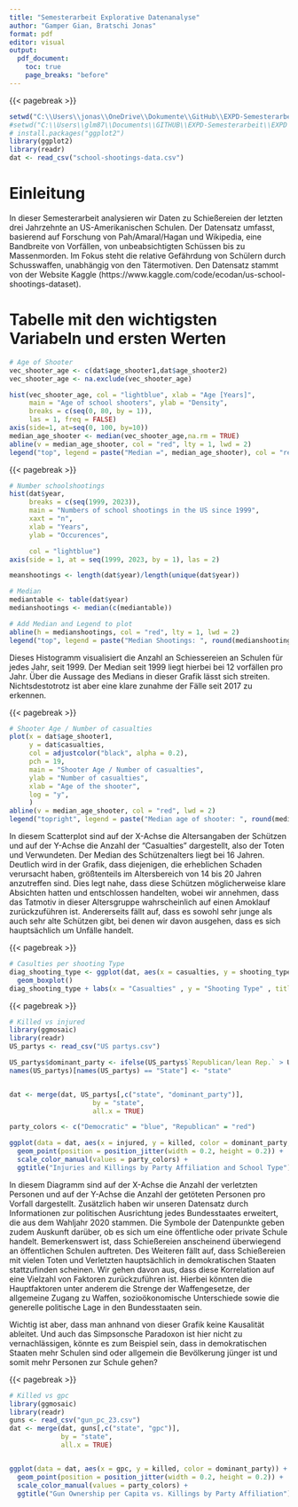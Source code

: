 ```yaml
---
title: "Semesterarbeit Explorative Datenanalyse"
author: "Gamper Gian, Bratschi Jonas"
format: pdf
editor: visual
output:
  pdf_document:
    toc: true
    page_breaks: "before"
---
```


{{< pagebreak >}}

```r
setwd("C:\\Users\\jonas\\OneDrive\\Dokumente\\GitHub\\EXPD-Semesterarbeit\\EXPD Semesterarbeit")
#setwd("C:\\Users\\glm87\\Documents\\GITHUB\\EXPD-Semesterarbeit\\EXPD Semesterarbeit")
# install.packages("ggplot2")
library(ggplot2)
library(readr)
dat <- read_csv("school-shootings-data.csv")
```

# Einleitung

In dieser Semesterarbeit analysieren wir Daten zu Schießereien der letzten drei Jahrzehnte an US-Amerikanischen Schulen. Der Datensatz umfasst, basierend auf Forschung von Pah/Amaral/Hagan und Wikipedia,  eine Bandbreite von Vorfällen, von unbeabsichtigten Schüssen bis zu Massenmorden. Im Fokus steht die relative Gefährdung von Schülern durch Schusswaffen, unabhängig von den Tätermotiven. Den Datensatz stammt von der Website Kaggle (https://www.kaggle.com/code/ecodan/us-school-shootings-dataset).


# Tabelle mit den wichtigsten Variabeln und ersten Werten

```r
# Age of Shooter
vec_shooter_age <- c(dat$age_shooter1,dat$age_shooter2) 
vec_shooter_age <- na.exclude(vec_shooter_age)

hist(vec_shooter_age, col = "lightblue", xlab = "Age [Years]",
     main = "Age of school shooters", ylab = "Density",
     breaks = c(seq(0, 80, by = 1)),
     las = 1, freq = FALSE)
axis(side=1, at=seq(0, 100, by=10))
median_age_shooter <- median(vec_shooter_age,na.rm = TRUE)
abline(v = median_age_shooter, col = "red", lty = 1, lwd = 2)
legend("top", legend = paste("Median =", median_age_shooter), col = "red", lty = 1, lwd = 2)


```

{{< pagebreak >}}

```r

# Number schoolshootings
hist(dat$year,
     breaks = c(seq(1999, 2023)),
     main = "Numbers of school shootings in the US since 1999",
     xaxt = "n",
     xlab = "Years",
     ylab = "Occurences",

     col = "lightblue")
axis(side = 1, at = seq(1999, 2023, by = 1), las = 2)

meanshootings <- length(dat$year)/length(unique(dat$year))

# Median
mediantable <- table(dat$year)
medianshootings <- median(c(mediantable))

# Add Median and Legend to plot
abline(h = medianshootings, col = "red", lty = 1, lwd = 2)
legend("top", legend = paste("Median Shootings: ", round(medianshootings, 2)), col = "red", lty = 1, lwd = 2)

```


Dieses Histogramm visualisiert die Anzahl an Schiessereien an Schulen für jedes Jahr, seit 1999. Der Median seit 1999 liegt hierbei bei 12 vorfällen pro Jahr. Über die Aussage des Medians in dieser Grafik lässt sich streiten. Nichtsdestotrotz ist aber eine klare zunahme der Fälle seit 2017 zu erkennen.


{{< pagebreak >}}

```r

# Shooter Age / Number of casualties
plot(x = dat$age_shooter1,
     y = dat$casualties,
     col = adjustcolor("black", alpha = 0.2),
     pch = 19,
     main = "Shooter Age / Number of casualties",
     ylab = "Number of casualties",
     xlab = "Age of the shooter",
     log = "y",
     )
abline(v = median_age_shooter, col = "red", lwd = 2)
legend("topright", legend = paste("Median age of shooter: ", round(median_age_shooter, 2)), col = "red", lty = 1, lwd = 2)
```

In diesem Scatterplot sind auf der X-Achse die Altersangaben der Schützen und auf der Y-Achse die Anzahl der "Casualties" dargestellt, also der Toten und Verwundeten. Der Median des Schützenalters liegt bei 16 Jahren. Deutlich wird in der Grafik, dass diejenigen, die erheblichen Schaden verursacht haben, größtenteils im Altersbereich von 14 bis 20 Jahren anzutreffen sind. Dies legt nahe, dass diese Schützen möglicherweise klare Absichten hatten und entschlossen handelten, wobei wir annehmen, dass das Tatmotiv in dieser Altersgruppe wahrscheinlich auf einen Amoklauf zurückzuführen ist. Andererseits fällt auf, dass es sowohl sehr junge als auch sehr alte Schützen gibt, bei denen wir davon ausgehen, dass es sich hauptsächlich um Unfälle handelt.


{{< pagebreak >}}

```r
# Casulties per shooting Type
diag_shooting_type <- ggplot(dat, aes(x = casualties, y = shooting_type)) +
  geom_boxplot()
diag_shooting_type + labs(x = "Casualties" , y = "Shooting Type" , title ="Casulties per shooting Type"  )
```

{{< pagebreak >}}

```r
# Killed vs injured
library(ggmosaic)
library(readr)
US_partys <- read_csv("US partys.csv")

US_partys$dominant_party <- ifelse(US_partys$`Republican/lean Rep.` > US_partys$`Democrat/lean Dem.`, "Republican", "Democratic")
names(US_partys)[names(US_partys) == "State"] <- "state"


dat <- merge(dat, US_partys[,c("state", "dominant_party")],
                     by = "state",
                     all.x = TRUE)

party_colors <- c("Democratic" = "blue", "Republican" = "red")

ggplot(data = dat, aes(x = injured, y = killed, color = dominant_party, shape = school_type)) +
  geom_point(position = position_jitter(width = 0.2, height = 0.2)) +
  scale_color_manual(values = party_colors) +
  ggtitle("Injuries and Killings by Party Affiliation and School Type")

```

In diesem Diagramm sind auf der X-Achse die Anzahl der verletzten Personen und auf der Y-Achse die Anzahl der getöteten Personen pro Vorfall dargestellt. Zusätzlich haben wir unseren Datensatz durch Informationen zur politischen Ausrichtung jedes Bundesstaates erweitert, die aus dem Wahljahr 2020 stammen. Die Symbole der Datenpunkte geben zudem Auskunft darüber, ob es sich um eine öffentliche oder private Schule handelt. Bemerkenswert ist, dass Schießereien anscheinend überwiegend an öffentlichen Schulen auftreten. Des Weiteren fällt auf, dass Schießereien mit vielen Toten und Verletzten hauptsächlich in demokratischen Staaten stattzufinden scheinen. Wir gehen davon aus, dass diese Korrelation auf eine Vielzahl von Faktoren zurückzuführen ist. Hierbei könnten die Hauptfaktoren unter anderem die Strenge der Waffengesetze, der allgemeine Zugang zu Waffen, sozioökonomische Unterschiede sowie die generelle politische Lage in den Bundesstaaten sein.

Wichtig ist aber, dass man anhnand von dieser Grafik keine Kausalität ableitet. Und auch das Simpsonsche Paradoxon ist hier nicht zu vernachlässigen, könnte es zum Beispiel sein, dass in demokratischen Staaten mehr Schulen sind oder allgemein die Bevölkerung jünger ist und somit mehr Personen zur Schule gehen?

{{< pagebreak >}}

```r
# Killed vs gpc
library(ggmosaic)
library(readr)
guns <- read_csv("gun_pc_23.csv")
dat <- merge(dat, guns[,c("state", "gpc")],
             by = "state",
             all.x = TRUE)


ggplot(data = dat, aes(x = gpc, y = killed, color = dominant_party)) +
  geom_point(position = position_jitter(width = 0.2, height = 0.2)) +
  scale_color_manual(values = party_colors) +
  ggtitle("Gun Ownership per Capita vs. Killings by Party Affiliation")

```
